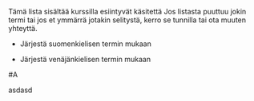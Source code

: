 Tämä lista sisältää kurssilla esiintyvät käsitettä Jos listasta puuttuu jokin
termi tai jos et ymmärrä jotakin selitystä, kerro se tunnilla tai ota muuten
yhteyttä.

- Järjestä suomenkielisen termin mukaan

- Järjestä venäjänkielisen termin mukaan

#A

asdasd
